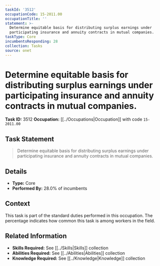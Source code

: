 ```yaml
---
taskId: '3512'
occupationCode: 15-2011.00
occupationTitle: ''
statement: >-
  Determine equitable basis for distributing surplus earnings under
  participating insurance and annuity contracts in mutual companies.
taskType: Core
incumbentsResponding: 28
collection: Tasks
source: onet
---
```

# Determine equitable basis for distributing surplus earnings under participating insurance and annuity contracts in mutual companies.

**Task ID:** 3512
**Occupation:** [[../Occupations|Occupation]] with code `15-2011.00`

## Task Statement

> Determine equitable basis for distributing surplus earnings under participating insurance and annuity contracts in mutual companies.

## Details

- **Type:** Core
- **Performed By:** 28.0% of incumbents

## Context

This task is part of the standard duties performed in this occupation. The percentage indicates how common this task is among workers in the field.

## Related Information

- **Skills Required:** See [[../Skills|Skills]] collection
- **Abilities Required:** See [[../Abilities|Abilities]] collection
- **Knowledge Required:** See [[../Knowledge|Knowledge]] collection
